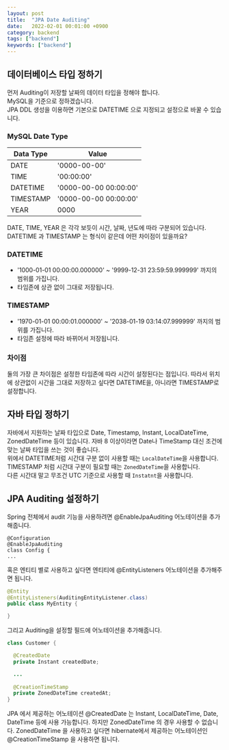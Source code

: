 ```yaml
---
layout: post 
title:  "JPA Date Auditing"
date:   2022-02-01 00:01:00 +0900 
category: backend
tags: ["backend"]
keywords: ["backend"]
---
```


## 데이터베이스 타입 정하기
먼저 Auditing이 저장할 날짜의 데이터 타입을 정해야 합니다.  
MySQL을 기준으로 정하겠습니다.  
JPA DDL 생성을 이용하면 기본으로 DATETIME 으로 지정되고 설정으로 바꿀 수 있습니다.  

### MySQL Date Type 
| Data Type | Value                 |
|-----------|-----------------------|
| DATE      | '0000-00-00'          |
| TIME      | '00:00:00'            |
| DATETIME  | '0000-00-00 00:00:00' |
| TIMESTAMP | '0000-00-00 00:00:00' |
| YEAR      | 0000                  |

DATE, TIME, YEAR 은 각각 보듯이 시간, 날짜, 년도에 따라 구분되어 있습니다.  
DATETIME 과 TIMESTAMP 는 형식이 같은데 어떤 차이점이 있을까요?  

### DATETIME
- '1000-01-01 00:00:00.000000' ~ '9999-12-31 23:59:59.999999' 까지의 범위를 가집니다.
- 타임존에 상관 없이 그대로 저장됩니다.

### TIMESTAMP
- '1970-01-01 00:00:01.000000' ~ '2038-01-19 03:14:07.999999' 까지의 범위를 가집니다.  
- 타임존 설정에 따라 바뀌어서 저장됩니다. 

### 차이점
둘의 가장 큰 차이점은 설정한 타임존에 따라 시간이 설정된다는 점입니다. 
따라서 위치에 상관없이 시간을 그대로 저장하고 싶다면 DATETIME을, 아니라면 TIMESTAMP로 설정합니다.  

## 자바 타입 정하기
자바에서 지원하는 날짜 타입으로 Date, Timestamp, Instant, LocalDateTime, ZonedDateTime 등이 있습니다.
자바 8 이상이라면 Date나 TimeStamp 대신 조건에 맞는 날짜 타입을 쓰는 것이 좋습니다.  
위에서 DATETIME처럼 시간대 구분 없이 사용할 때는 `LocalDateTime`을 사용합니다.  
TIMESTAMP 처럼 시간대 구분이 필요할 때는 `ZonedDateTime`을 사용합니다.  
다른 시간대 말고 무조건 UTC 기준으로 사용할 때 `Instatnt`을 사용합니다.  

## JPA Auditing 설정하기
Spring 전체에서 audit 기능을 사용하려면 @EnableJpaAuditing 어노테이션을 추가해줍니다.  
```
@Configuration
@EnableJpaAuditing
class Config {
...
```

혹은 엔티티 별로 사용하고 싶다면 엔티티에 @EntityListeners 어노테이션을 추가해주면 됩니다.  
```java
@Entity
@EntityListeners(AuditingEntityListener.class)
public class MyEntity {

}
```

그리고 Auditing을 설정할 필드에 어노테이션을 추가해줍니다.  
```java
class Customer {

  @CreatedDate
  private Instant createdDate;

  ...
  
  @CreationTimeStamp
  private ZonedDateTime createdAt;
}

```
JPA 에서 제공하는 어노테이션 @CreatedDate 는 Instant, LocalDateTime, Date, DateTime 등에 사용 가능합니다. 
하지만 ZonedDateTime 의 경우 사용할 수 없습니다. 
ZonedDateTime 을 사용하고 싶다면 hibernate에서 제공하는 어노테이션인 @CreationTimeStamp 을 사용하면 됩니다.  
